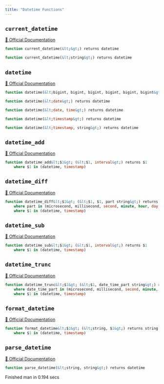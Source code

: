 ```yaml
---
title: "Datetime Functions"
---
```


## `current_datetime`
[🔗 Official Documentation](https://cloud.google.com/bigquery/docs/reference/standard-sql/datetime_functions#current_datetime)

```sql
function current_datetime(&lt;&gt;) returns datetime
```


```sql
function current_datetime(&lt;string&gt;) returns datetime
```


## `datetime`
[🔗 Official Documentation](https://cloud.google.com/bigquery/docs/reference/standard-sql/datetime_functions#datetime)

```sql
function datetime(&lt;bigint, bigint, bigint, bigint, bigint, bigint&gt;) returns datetime
```


```sql
function datetime(&lt;date&gt;) returns datetime
```


```sql
function datetime(&lt;date, time&gt;) returns datetime
```


```sql
function datetime(&lt;timestamp&gt;) returns datetime
```


```sql
function datetime(&lt;timestamp, string&gt;) returns datetime
```


## `datetime_add`
[🔗 Official Documentation](https://cloud.google.com/bigquery/docs/reference/standard-sql/datetime_functions#datetime_add)

```sql
function datetime_add&lt;$1&gt; (&lt;$1, interval&gt;) returns $1
	where $1 in (datetime, timestamp)
```


## `datetime_diff`
[🔗 Official Documentation](https://cloud.google.com/bigquery/docs/reference/standard-sql/datetime_functions#datetime_diff)

```sql
function datetime_diff&lt;$1&gt; (&lt;$1, $1, part string&gt;) returns bigint
	where part in (microsecond, millisecond, second, minute, hour, day, week, week(monday), week(tuesday), week(wednesday), week(thursday), week(friday), week(saturday), week(sunday), isoweek, month, quarter, year, isoyear)
	where $1 in (datetime, timestamp)
```


## `datetime_sub`
[🔗 Official Documentation](https://cloud.google.com/bigquery/docs/reference/standard-sql/datetime_functions#datetime_sub)

```sql
function datetime_sub&lt;$1&gt; (&lt;$1, interval&gt;) returns $1
	where $1 in (datetime, timestamp)
```


## `datetime_trunc`
[🔗 Official Documentation](https://cloud.google.com/bigquery/docs/reference/standard-sql/datetime_functions#datetime_trunc)

```sql
function datetime_trunc&lt;$1&gt; (&lt;$1, date_time_part string&gt;) returns $1
	where date_time_part in (microsecond, millisecond, second, minute, hour, day, week, week(monday), week(tuesday), week(wednesday), week(thursday), week(friday), week(saturday), week(sunday), isoweek, month, quarter, year, isoyear)
	where $1 in (datetime, timestamp)
```


## `format_datetime`
[🔗 Official Documentation](https://cloud.google.com/bigquery/docs/reference/standard-sql/datetime_functions#format_datetime)

```sql
function format_datetime&lt;$1&gt; (&lt;string, $1&gt;) returns string
	where $1 in (datetime, timestamp)
```


## `parse_datetime`
[🔗 Official Documentation](https://cloud.google.com/bigquery/docs/reference/standard-sql/datetime_functions#parse_datetime)

```sql
function parse_datetime(&lt;string, string&gt;) returns datetime
```


   Finished man in 0.194 secs

